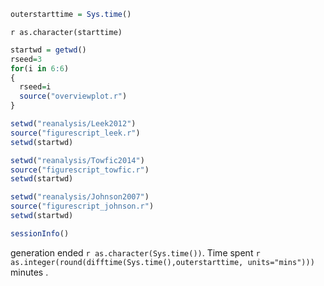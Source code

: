 

```r
outerstarttime = Sys.time()
```
`r as.character(starttime)`


```r
startwd = getwd()
rseed=3
for(i in 6:6)
{
  rseed=i
  source("overviewplot.r")
}

setwd("reanalysis/Leek2012")
source("figurescript_leek.r")
setwd(startwd)

setwd("reanalysis/Towfic2014")
source("figurescript_towfic.r")
setwd(startwd)

setwd("reanalysis/Johnson2007")
source("figurescript_johnson.r")
setwd(startwd)
```

```r
sessionInfo()
```

generation ended `r as.character(Sys.time())`. Time spent `r  as.integer(round(difftime(Sys.time(),outerstarttime, units="mins")))` minutes .







